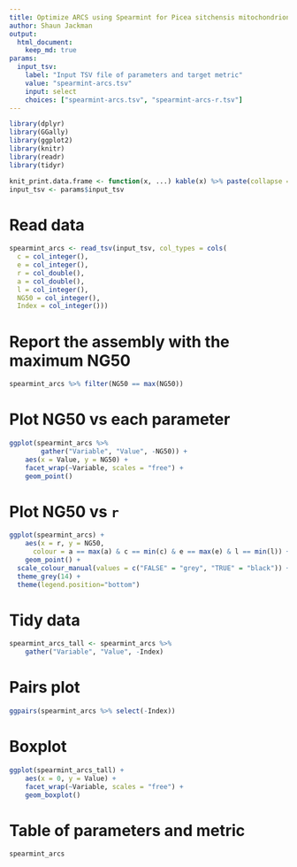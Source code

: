 ```yaml
---
title: Optimize ARCS using Spearmint for Picea sitchensis mitochondrion
author: Shaun Jackman
output:
  html_document:
    keep_md: true
params:
  input_tsv:
    label: "Input TSV file of parameters and target metric"
    value: "spearmint-arcs.tsv"
    input: select
    choices: ["spearmint-arcs.tsv", "spearmint-arcs-r.tsv"]
---
```


```r
library(dplyr)
library(GGally)
library(ggplot2)
library(knitr)
library(readr)
library(tidyr)
```

```r
knit_print.data.frame <- function(x, ...) kable(x) %>% paste(collapse = "\n") %>% asis_output
input_tsv <- params$input_tsv
```

# Read data
```r
spearmint_arcs <- read_tsv(input_tsv, col_types = cols(
  c = col_integer(),
  e = col_integer(),
  r = col_double(),
  a = col_double(),
  l = col_integer(),
  NG50 = col_integer(),
  Index = col_integer()))
```

# Report the assembly with the maximum NG50
```r
spearmint_arcs %>% filter(NG50 == max(NG50))
```

# Plot NG50 vs each parameter
```r
ggplot(spearmint_arcs %>%
		gather("Variable", "Value", -NG50)) +
	aes(x = Value, y = NG50) +
	facet_wrap(~Variable, scales = "free") +
	geom_point()
```

# Plot NG50 vs `r`
```r
ggplot(spearmint_arcs) +
	aes(x = r, y = NG50,
	  colour = a == max(a) & c == min(c) & e == max(e) & l == min(l)) +
	geom_point() +
  scale_colour_manual(values = c("FALSE" = "grey", "TRUE" = "black")) +
  theme_grey(14) +
  theme(legend.position="bottom")
```

# Tidy data
```r
spearmint_arcs_tall <- spearmint_arcs %>%
	gather("Variable", "Value", -Index)
```

# Pairs plot
```r
ggpairs(spearmint_arcs %>% select(-Index))
```

# Boxplot
```r
ggplot(spearmint_arcs_tall) +
	aes(x = 0, y = Value) +
	facet_wrap(~Variable, scales = "free") +
	geom_boxplot()
```

# Table of parameters and metric
```r
spearmint_arcs
```
